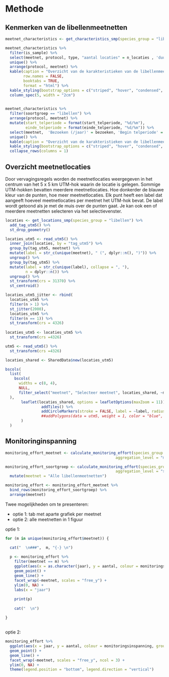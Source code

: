 # Methode

## Kenmerken van de libellenmeetnetten

```r

meetnet_characteristics <- get_characteristics_smp(species_group = "libellen")

meetnet_characteristics %>%
  filter(is_sample) %>%
  select(meetnet, protocol, type, "aantal locaties" = n_locaties , 'duur meetcyclus'= duur_meetcyclus, startjaar = opstartjaar) %>%
  unique() %>%
  arrange(protocol, meetnet) %>%
  kable(caption = "Overzicht van de karakteristieken van de libellenmeetnetten: veldprotocol, type meetnet (integraal of steekproef), aantal meetnetlocaties, meetcyclus in jaren en het jaar waarin het meetnet werd opgestart", 
        row.names = FALSE, 
        booktabs = TRUE,
        format = "html") %>%
  kable_styling(bootstrap_options = c("striped", "hover", "condensed", "responsive")) %>%
  column_spec(5, width = "2cm")
  
```

```r
meetnet_characteristics %>%
  filter(soortgroep == "libellen") %>%
  arrange(protocol, meetnet) %>%
  mutate(start_telperiode = format(start_telperiode, "%d/%m"),
         einde_telperiode = format(einde_telperiode, "%d/%m")) %>%
  select(meetnet,  'Bezoeken (/jaar)' = bezoeken, 'Begin telperiode' = start_telperiode, 'Einde telperiode' = einde_telperiode) %>%
  unique() %>%
  kable(caption = "Overzicht van de karakteristieken van de libellenmeetnetten: aantal bezoeken per jaar, begin en einde van de telperiode", row.names = FALSE, booktabs = TRUE, align = c("l", "c", "c", "c")) %>%
  kable_styling(bootstrap_options = c("striped", "hover", "condensed", "responsive")) %>%
  collapse_rows(columns = 1)
```

## Overzicht meetnetlocaties

Door vervagingsregels worden de meetnetlocaties weergegeven in het centrum van het 5 x 5 km UTM-hok waarin de locatie is gelegen. Sommige UTM-hokken bevatten meerdere meetnetlocaties. Hoe donkerder de blauwe kleur van de punten, hoe meer meetnetlocaties. Elk punt heeft een label dat aangeeft hoeveel meetnetlocaties per meetnet het UTM-hok bevat. De label wordt getoond als je met de muis over de punten gaat. Je kan ook een of meerdere meetnetten selecteren via het selectievenster.

```r

locaties <- get_locations_smp(species_group = "libellen") %>%
  add_tag_utm5() %>%
  st_drop_geometry()

locaties_utm5 <- read_utm5() %>%
  inner_join(locaties, by = "tag_utm5") %>%
  group_by(tag_utm5, meetnet) %>%
  mutate(label = str_c(unique(meetnet), " (", dplyr::n(), ")")) %>%
  ungroup() %>%
  group_by(tag_utm5) %>%
  mutate(label = str_c(unique(label), collapse = ", "),
         n = dplyr::n()) %>%
  ungroup() %>%
  st_transform(crs = 31370) %>%
  st_centroid() 

locaties_utm5_jitter <- rbind(
  locaties_utm5 %>%
  filter(n > 1) %>%
  st_jitter(2000),
  locaties_utm5 %>%
  filter(n == 1)) %>%
  st_transform(crs = 4326)
  
locaties_utm5 <- locaties_utm5 %>%
  st_transform(crs =4326)

utm5 <- read_utm5() %>%
  st_transform(crs =4326)
```

```r

locaties_shared <- SharedData$new(locaties_utm5)

bscols(
  list(
    bscols(
      widths = c(8, 4),
      NULL,
      filter_select("meetnet", "Selecteer meetnet", locaties_shared, ~meetnet)
  ),
       leaflet(locaties_shared, options = leafletOptions(maxZoom = 11)) %>%
                addTiles() %>%
                addCircleMarkers(stroke = FALSE, label = ~label, radius = 6, opacity = 0.8) ##%>%
                ##addPolygons(data = utm5, weight = 1, color = "blue", fill = FALSE, opacity = 0.2)
       )
  )


```

## Monitoringinspanning {.tabset}

```r
monitoring_effort_meetnet <- calculate_monitoring_effort(species_group = "libellen",
                                                 aggregation_level = "meetnet")

monitoring_effort_soortgroep <- calculate_monitoring_effort(species_group = "libellen",
                                                 aggregation_level = "species_group") %>%
  mutate(meetnet = "Alle libellenmeetnetten")

monitoring_effort <- monitoring_effort_meetnet %>%
  bind_rows(monitoring_effort_soortgroep) %>%
  arrange(meetnet)
```

Twee mogelijkheden om te presenteren:

- optie 1: tab met aparte grafiek per meetnet
- optie 2: alle meetnetten in 1 figuur

optie 1:

```r

for (m in unique(monitoring_effort$meetnet)) {

  cat("  \n###",  m, "{-} \n")
  
  p <- monitoring_effort %>%
    filter(meetnet == m) %>%
    ggplot(aes(x = as.character(jaar), y = aantal, colour = monitoringsinspanning, group = monitoringsinspanning)) +
    geom_point() +
    geom_line() +
    facet_wrap(~meetnet, scales = "free_y") +
    ylim(0, NA) +
    labs(x = "jaar")
  
    print(p)
  
    cat("  \n")

}
```

## {-}

optie 2: 

```r

monitoring_effort %>%
  ggplot(aes(x = jaar, y = aantal, colour = monitoringsinspanning, group = monitoringsinspanning)) +
  geom_point() +
  geom_line() +
  facet_wrap(~meetnet, scales = "free_y", ncol = 3) +
  ylim(0, NA) +
  theme(legend.position = "bottom", legend.direction = "vertical")
```

